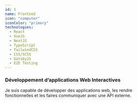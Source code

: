 ```yaml
---
id: 1
name: Frontend
icon: "computer"
iconColor: "primary"
technologies:
  - React
  - VueJS
  - NextJS
  - TypeScript
  - TailwindCSS
  - CSS/SCSS
  - GatsbyJS
  - E2E Testing
---
```


### Développement d&rsquo;applications Web Interactives

Je suis capable de développer des applications web, les rendre fonctionnelles et
les faires communiquer avec une API externe.

